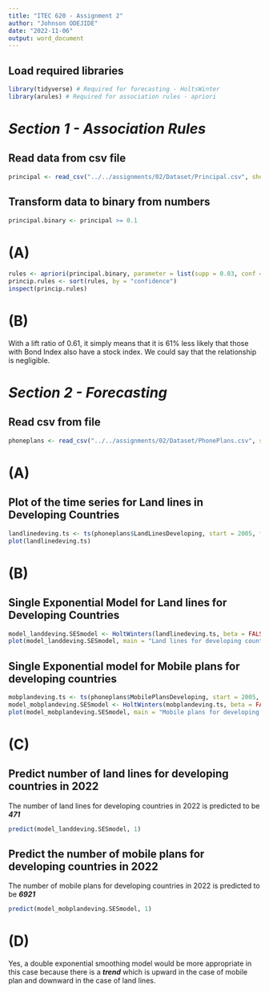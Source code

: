 ```yaml
---
title: "ITEC 620 - Assignment 2"
author: "Johnson ODEJIDE"
date: "2022-11-06"
output: word_document
---
```


## Load required libraries
```r
library(tidyverse) # Required for forecasting - HoltsWinter
library(arules) # Required for association rules - apriori
```

# ***Section 1 - Association Rules***
## Read data from csv file
```r
principal <- read_csv("../../assignments/02/Dataset/Principal.csv", show_col_types = FALSE)
```

## Transform data to binary from numbers
```r
principal.binary <- principal >= 0.1
```

# (A)
```r
rules <- apriori(principal.binary, parameter = list(supp = 0.03, conf = 0.08))
princip.rules <- sort(rules, by = "confidence")
inspect(princip.rules)
```

# (B)
With a lift ratio of 0.61, it simply means that it is 61% less likely that those with Bond Index also have a stock index. We could say that the relationship is negligible.


# ***Section 2 - Forecasting***
## Read csv from file
```r
phoneplans <- read_csv("../../assignments/02/Dataset/PhonePlans.csv", show_col_types = FALSE)
```

# (A)

## Plot of the time series for Land lines in Developing Countries
```r
landlinedeving.ts <- ts(phoneplans$LandLinesDeveloping, start = 2005, frequency = 1)
plot(landlinedeving.ts)
```

# (B)

## Single Exponential Model for Land lines for Developing Countries
```r
model_landdeving.SESmodel <- HoltWinters(landlinedeving.ts, beta = FALSE, gamma = FALSE)
plot(model_landdeving.SESmodel, main = "Land lines for developing countries")
```

## Single Exponential model for Mobile plans for developing countries
```r
mobplandeving.ts <- ts(phoneplans$MobilePlansDeveloping, start = 2005, frequency = 1)
model_mobplandeving.SESmodel <- HoltWinters(mobplandeving.ts, beta = FALSE, gamma = FALSE)
plot(model_mobplandeving.SESmodel, main = "Mobile plans for developing countries")
```


# (C)
## Predict number of land lines for developing countries in 2022
The number of land lines for developing countries in 2022 is predicted to be ***471***
```r
predict(model_landdeving.SESmodel, 1)
```

## Predict the number of mobile plans for developing countries in 2022
The number of mobile plans for developing countries in 2022 is predicted to be ***6921***
```r
predict(model_mobplandeving.SESmodel, 1)
```

# (D)
Yes, a double exponential smoothing model would be more appropriate in this case because there is a ***trend*** which is upward in the case of mobile plan and downward in the case of land lines.